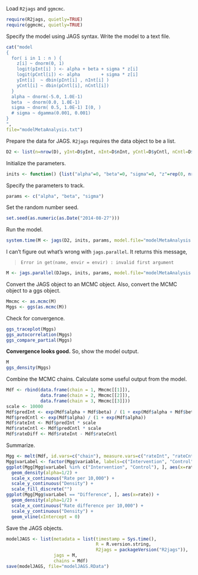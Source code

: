 Load `R2jags` and `ggmcmc`.

```r
require(R2jags, quietly=TRUE)
require(ggmcmc, quietly=TRUE)
```

Specify the model using JAGS syntax.
Write the model to a text file.

```r
cat("model
{
  for( i in 1 : n ) {
    z[i] ~ dnorm(0, 1)
    logit(pInt[i] ) <- alpha + beta + sigma * z[i]
    logit(pCntl[i]) <- alpha        + sigma * z[i]
    yInt[i]  ~ dbin(pInt[i] , nInt[i] )
    yCntl[i] ~ dbin(pCntl[i], nCntl[i])
  }
  alpha ~ dnorm(-5.0, 1.0E-1)
  beta  ~ dnorm(0.0, 1.0E-1)
  sigma ~ dnorm( 0.5, 1.0E-1) I(0, )
  # sigma ~ dgamma(0.001, 0.001)
}
",
file="modelMetaAnalysis.txt")
```

Prepare the data for JAGS.
`R2jags` requires the data object to be a list.

```r
D2 <- list(n=nrow(D), yInt=D$yInt, nInt=D$nInt, yCntl=D$yCntl, nCntl=D$nCntl)
```

Initialize the parameters.

```r
inits <- function() {list("alpha"=0, "beta"=0, "sigma"=0, "z"=rep(0, nrow(D)))}
```

Specify the parameters to track.

```r
params <- c("alpha", "beta", "sigma")
```

Set the random number seed.

```r
set.seed(as.numeric(as.Date("2014-08-27")))
```

Run the model.

```r
system.time(M <- jags(D2, inits, params, model.file="modelMetaAnalysis.txt", n.iter=250E3))
```

I can't figure out what's wrong with `jags.parallel`.
It returns this message,

> `Error in get(name, envir = envir) : invalid first argument`

```r
M <- jags.parallel(DJags, inits, params, model.file="modelMetaAnalysis.txt")
```

Convert the JAGS object to an MCMC object.
Also, convert the MCMC object to a ggs object.

```r
Mmcmc <- as.mcmc(M)
Mggs <- ggs(as.mcmc(M))
```

Check for convergence.

```r
ggs_traceplot(Mggs)
ggs_autocorrelation(Mggs)
ggs_compare_partial(Mggs)
```

**Convergence looks good.**
So, show the model output.

```r
M
ggs_density(Mggs)
```

Combine the MCMC chains.
Calculate some useful output from the model.

```r
Mdf <- rbind(data.frame(chain = 1, Mmcmc[[1]]),
             data.frame(chain = 2, Mmcmc[[2]]),
             data.frame(chain = 3, Mmcmc[[3]]))
scale <- 10000
Mdf$predInt <- exp(Mdf$alpha + Mdf$beta) / (1 + exp(Mdf$alpha + Mdf$beta))
Mdf$predCntl <- exp(Mdf$alpha) / (1 + exp(Mdf$alpha))
Mdf$rateInt <- Mdf$predInt * scale
Mdf$rateCntl <- Mdf$predCntl * scale
Mdf$rateDiff <- Mdf$rateInt - Mdf$rateCntl
```

Summarize.

```r
Mgg <- melt(Mdf, id.vars=c("chain"), measure.vars=c("rateInt", "rateCntl", "rateDiff"), value.name="rate")
Mgg$varLabel <- factor(Mgg$variable, labels=c("Intervention", "Control", "Difference"))
ggplot(Mgg[Mgg$varLabel %in% c("Intervention", "Control"), ], aes(x=rate, fill=varLabel)) +
  geom_density(alpha=1/2) +
  scale_x_continuous("Rate per 10,000") +
  scale_y_continuous("Density") +
  scale_fill_discrete("")
ggplot(Mgg[Mgg$varLabel == "Difference", ], aes(x=rate)) +
  geom_density(alpha=1/2) +
  scale_x_continuous("Rate difference per 10,000") +
  scale_y_continuous("Density") +
  geom_vline(xIntercept = 0)
```

Save the JAGS objects.

```r
modelJAGS <- list(metadata = list(timestamp = Sys.time(),
                                  R = R.version.string,
                                  R2jags = packageVersion("R2jags")),
                  jags = M,
                  chains = Mdf)
save(modelJAGS, file="modelJAGS.RData")
```

